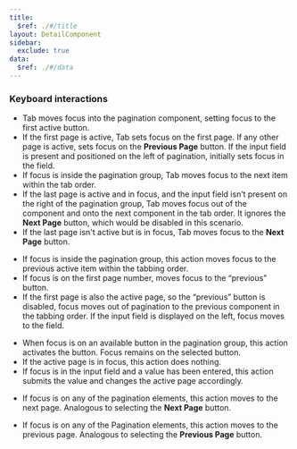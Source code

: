 ```yaml
---
title:
  $ref: ./#/title
layout: DetailComponent
sidebar:
  exclude: true
data:
  $ref: ./#/data
---
```


### Keyboard interactions

<KeyboardControls>
<KeyboardControl keyOrCombos="Tab">

- Tab moves focus into the pagination component, setting focus to the first active button.
- If the first page is active, Tab sets focus on the first page. If any other page is active, sets focus on the **Previous Page** button. If the input field is present and positioned on the left of pagination, initially sets focus in the field.
- If focus is inside the pagination group, Tab moves focus to the next item within the tab order.
- If the last page is active and in focus, and the input field isn’t present on the right of the pagination group, Tab moves focus out of the component and onto the next component in the tab order. It ignores the **Next Page** button, which would be disabled in this scenario.
- If the last page isn't active but is in focus, Tab moves focus to the **Next Page** button.

</KeyboardControl>
<KeyboardControl keyOrCombos="Shift + Tab">

- If focus is inside the pagination group, this action moves focus to the previous active item within the tabbing order.
- If focus is on the first page number, moves focus to the “previous” button.
- If the first page is also the active page, so the “previous” button is disabled, focus moves out of pagination to the previous component in the tabbing order. If the input field is displayed on the left, focus moves to the field.

</KeyboardControl>
<KeyboardControl keyOrCombos="Enter / Space">

- When focus is on an available button in the pagination group, this action activates the button. Focus remains on the selected button.
- If the active page is in focus, this action does nothing.
- If focus is in the input field and a value has been entered, this action submits the value and changes the active page accordingly.

</KeyboardControl>
<KeyboardControl keyOrCombos="Alt + PageUp / Fn + Option + Up arrow">

- If focus is on any of the pagination elements, this action moves to the next page. Analogous to selecting the **Next Page** button.

</KeyboardControl>
<KeyboardControl keyOrCombos="Alt + PageDown / Fn + Option + Down arrow">

- If focus is on any of the Pagination elements, this action moves to the previous page. Analogous to selecting the **Previous Page** button.

</KeyboardControl>
</KeyboardControls>
